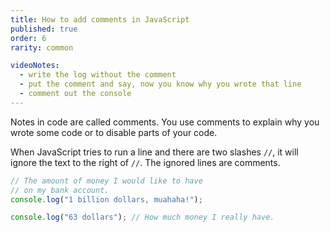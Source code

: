 ```yaml
---
title: How to add comments in JavaScript
published: true
order: 6
rarity: common

videoNotes:
  - write the log without the comment
  - put the comment and say, now you know why you wrote that line
  - comment out the console
---
```


Notes in code are called comments. You use comments to explain why you wrote some code or to disable parts of your code.

When JavaScript tries to run a line and there are two slashes `//`, it will ignore the text to the right of `//`. The ignored lines are comments.

```javascript
// The amount of money I would like to have
// on my bank account.
console.log("1 billion dollars, muahaha!");

console.log("63 dollars"); // How much money I really have.
```
